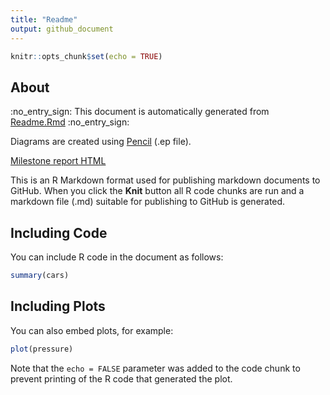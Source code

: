 ```yaml
---
title: "Readme"
output: github_document
---
```


```r
knitr::opts_chunk$set(echo = TRUE)
```


## About ##

:no_entry_sign: This document is automatically generated from [Readme.Rmd](Readme.Rmd) :no_entry_sign:

Diagrams are created using [Pencil](http://pencil.evolus.vn/) (.ep file).

[Milestone report HTML](http://htmlpreview.github.io/?https://github.com/Muhomorik/DSS_Capstone/blob/master/Milestone_Report.html)



This is an R Markdown format used for publishing markdown documents to GitHub. When you click the **Knit** button all R code chunks are run and a markdown file (.md) suitable for publishing to GitHub is generated.

## Including Code

You can include R code in the document as follows:

```r
summary(cars)
```

## Including Plots

You can also embed plots, for example:

```r
plot(pressure)
```

Note that the `echo = FALSE` parameter was added to the code chunk to prevent printing of the R code that generated the plot.

